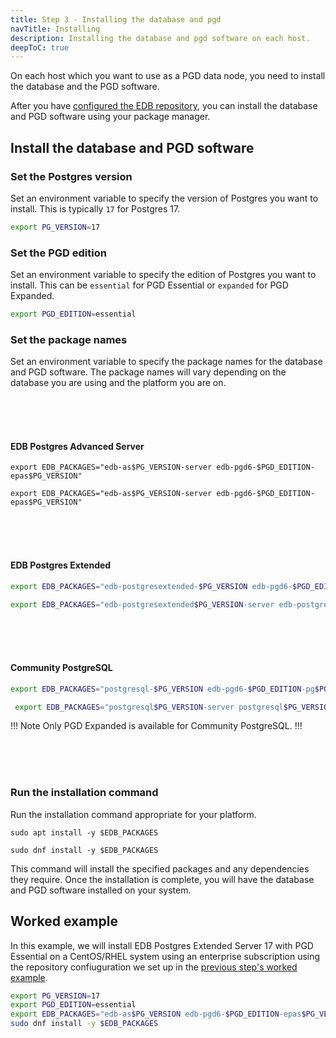 ```yaml
---
title: Step 3 - Installing the database and pgd
navTitle: Installing
description: Installing the database and pgd software on each host.
deepToC: true
---
```


On each host which you want to use as a PGD data node, you need to install the database and the PGD software.

After you have [configured the EDB repository](02-configure-repository), you can install the database and PGD software using your package manager.

## Install the database and PGD software

### Set the Postgres version

Set an environment variable to specify the version of Postgres you want to install. This is typically `17` for Postgres 17.

```bash
export PG_VERSION=17
```

### Set the PGD edition

Set an environment variable to specify the edition of Postgres you want to install. This can be `essential` for PGD Essential or `expanded` for PGD Expanded.

```bash
export PGD_EDITION=essential
```

### Set the package names

Set an environment variable to specify the package names for the database and PGD software. The package names will vary depending on the database you are using and the platform you are on.

<TabContainer>

<Tab title="EDB Postgres Advanced Server" active>
<br/><br/><br/>

#### EDB Postgres Advanced Server

<TabContainer syncKey="platform">

<Tab title="Debian/Ubuntu" active>

```shell
export EDB_PACKAGES="edb-as$PG_VERSION-server edb-pgd6-$PGD_EDITION-epas$PG_VERSION"
```

</Tab>

<Tab title="CentOS/RHEL">

```shell
export EDB_PACKAGES="edb-as$PG_VERSION-server edb-pgd6-$PGD_EDITION-epas$PG_VERSION"
```

</Tab>
</TabContainer>

</Tab>

<Tab title="EDB Postgres Extended">
<br/><br/><br/>

#### EDB Postgres Extended

<TabContainer syncKey="platform">

<Tab title="Debian/Ubuntu" active>

  ```bash
  export EDB_PACKAGES="edb-postgresextended-$PG_VERSION edb-pgd6-$PGD_EDITION-pgextended$PG_VERSION"
  ```

</Tab>

<Tab title="CentOS/RHEL">

  ```bash
  export EDB_PACKAGES="edb-postgresextended$PG_VERSION-server edb-postgresextended$PG_VERSION-contrib edb-pgd6-$PGD_EDITION-pgextended$PG_VERSION"
  ```

</Tab>
</TabContainer>
</Tab>

<Tab title="Community PostgreSQL">
<br/><br/><br/>

#### Community PostgreSQL

<TabContainer syncKey="platform">

<Tab title="Debian/Ubuntu" active>

  ```bash
  export EDB_PACKAGES="postgresql-$PG_VERSION edb-pgd6-$PGD_EDITION-pg$PG_VERSION"
  ```

</Tab>
<Tab title="CentOS/RHEL">

 ```bash
  export EDB_PACKAGES="postgresql$PG_VERSION-server postgresql$PG_VERSION-contrib edb-pgd6-$PGD_EDITION-pg$PG_VERSION"
  ```

</Tab>

!!! Note
Only PGD Expanded is available for Community PostgreSQL.
!!!

</TabContainer>

</Tab>

</TabContainer>

<br/><br/><br/>

### Run the installation command
Run the installation command appropriate for your platform.

<TabContainer syncKey="platform">

<Tab title="Debian/Ubuntu" active>

```shell
sudo apt install -y $EDB_PACKAGES
```

</Tab>

<Tab title="CentOS/RHEL">

```shell
sudo dnf install -y $EDB_PACKAGES
```

</Tab>

</TabContainer>

This command will install the specified packages and any dependencies they require. Once the installation is complete, you will have the database and PGD software installed on your system.


## Worked example

In this example, we will install EDB Postgres Extended Server 17 with PGD Essential on a CentOS/RHEL system using an enterprise subscription using the repository confiuguration we set up in the [previous step's worked example](02-configure-repository#worked-example).

```bash
export PG_VERSION=17
export PGD_EDITION=essential
export EDB_PACKAGES="edb-as$PG_VERSION edb-pgd6-$PGD_EDITION-epas$PG_VERSION"
sudo dnf install -y $EDB_PACKAGES
```

